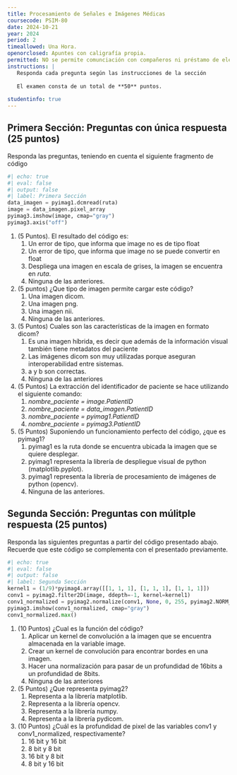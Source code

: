 ```yaml
---
title: Procesamiento de Señales e Imágenes Médicas
coursecode: PSIM-80
date: 2024-10-21
year: 2024
period: 2
timeallowed: Una Hora.
openorclosed: Apuntes con caligrafía propia.
permitted: NO se permite comunciación con compañeros ni préstamo de elementos.
instructions: |
   Responda cada pregunta según las instrucciones de la sección
   
   El examen consta de un total de **50** puntos.
   
studentinfo: true
---
```


     
## Primera Sección: Preguntas con única respuesta (25 puntos)

Responda las preguntas, teniendo en cuenta el siguiente fragmento de código
```python
#| echo: true
#| eval: false
#| output: false
#| label: Primera Sección
data_imagen = pyimag1.dcmread(ruta)
image = data_imagen.pixel_array
pyimag3.imshow(image, cmap="gray")
pyimag3.axis("off")
```

   #. (5 Puntos). El resultado del código es:
      #. Un error de tipo, que informa que image no es de tipo float
      #. Un error de tipo, que informa que image no se puede convertir en float
      #. Despliega una imagen en escala de grises, la imagen se encuentra en _ruta_.
      #. Ninguna de las anteriores.


   #. (5 puntos) ¿Que tipo de imagen permite cargar este código?
      #. Una imagen dicom.
      #. Una imagen png.
      #. Una imagen nii.
      #. Ninguna de las anteriores.

  #. (5 Puntos) Cuales son las características de la imagen en formato dicom?
      #. Es una imagen híbrida, es decir que además de la información visual también tiene metadatos del paciente
      #. Las imágenes dicom son muy utilizadas porque aseguran interoperabilidad entre sistemas.
      #. a y b son correctas.
      #. Ninguna de las anteriores
   
   #. (5 Puntos) La extracción del identificador de paciente se hace utilizando el siguiente comando:
      #. _nombre_paciente = image.PatientID_
      #. _nombre_paciente = data_imagen.PatientID_
      #. _nombre_paciente = pyimag1.PatientID_
      #. _nombre_paciente = pyimag3.PatientID_

   #. (5 Puntos) Suponiendo un funcionamiento perfecto del código, ¿que es pyimag1?
      #. pyimag1 es la ruta donde se encuentra ubicada la imagen que se quiere desplegar.
      #. pyimag1 representa la librería de despliegue visual de python (matplotlib.pyplot).
      #. pyimag1 representa la librería de procesamiento de imágenes de python (opencv).
      #. Ninguna de las anteriores.

## Segunda Sección: Preguntas con múlitple respuesta (25 puntos)

Responda las siguientes preguntas a partir del código presentado abajo. Recuerde que este código se complementa con el presentado previamente.

```python
#| echo: true
#| eval: false
#| output: false
#| label: Segunda Sección
kernel1 = (1/9)*pyimag4.array([[1, 1, 1], [1, 1, 1], [1, 1, 1]])
conv1 = pyimag2.filter2D(image, ddepth=-1, kernel=kernel1)
conv1_normalized = pyimag2.normalize(conv1, None, 0, 255, pyimag2.NORM_MINMAX)
pyimag3.imshow(conv1_normalized, cmap="gray")
conv1_normalized.max()
```

   #. (10 Puntos) ¿Cual es la función del código?
      #. Aplicar un kernel de convolución a la imagen que se encuentra almacenada en la variable image.
      #. Crear un kernel de convolución para encontrar bordes en una imagen.
      #. Hacer una normalización para pasar de un profundidad de 16bits a un profundidad de 8bits.
      #. Ninguna de las anteriores
   
   #. (5 Puntos) ¿Que representa pyimag2?
      #. Representa a la librería matplotlib.
      #. Representa a la librería opencv.
      #. Representa a la librería numpy.
      #. Representa a la librería pydicom.

   #. (10 Puntos) ¿Cuál es la profundidad de pixel de las variables conv1 y conv1_normalized, respectivamente?
      #. 16 bit y 16 bit
      #. 8 bit y 8 bit
      #. 16 bit y 8 bit
      #. 8 bit y 16 bit
